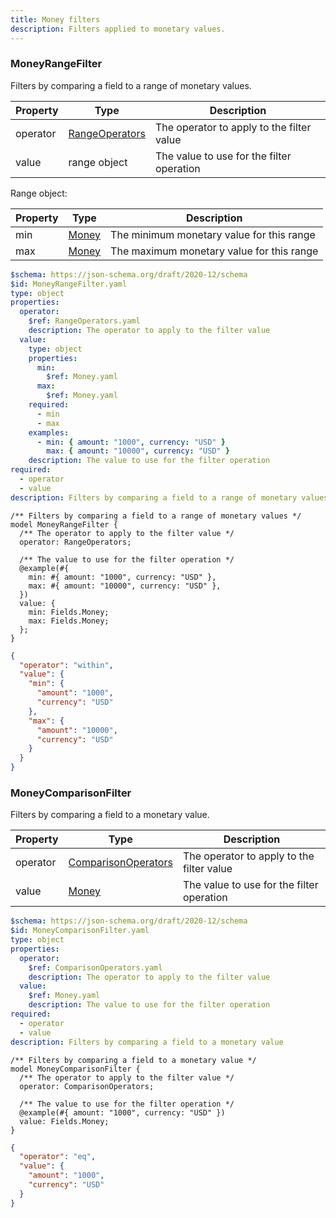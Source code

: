 ```yaml
---
title: Money filters
description: Filters applied to monetary values.
---
```



### MoneyRangeFilter

Filters by comparing a field to a range of monetary values.

<Tabs>
  <TabItem label="Table">

| Property | Type                                                                            | Description                               |
| -------- | ------------------------------------------------------------------------------- | ----------------------------------------- |
| operator | [RangeOperators](/simpler-grants-protocol/protocol/filters/base#rangeoperators) | The operator to apply to the filter value |
| value    | range object                                                                    | The value to use for the filter operation |

Range object:

| Property | Type                                                     | Description                               |
| -------- | -------------------------------------------------------- | ----------------------------------------- |
| min      | [Money](/simpler-grants-protocol/protocol/fields/money/) | The minimum monetary value for this range |
| max      | [Money](/simpler-grants-protocol/protocol/fields/money/) | The maximum monetary value for this range |

  </TabItem>

  <TabItem label="JSON Schema">

```yaml
$schema: https://json-schema.org/draft/2020-12/schema
$id: MoneyRangeFilter.yaml
type: object
properties:
  operator:
    $ref: RangeOperators.yaml
    description: The operator to apply to the filter value
  value:
    type: object
    properties:
      min:
        $ref: Money.yaml
      max:
        $ref: Money.yaml
    required:
      - min
      - max
    examples:
      - min: { amount: "1000", currency: "USD" }
        max: { amount: "10000", currency: "USD" }
    description: The value to use for the filter operation
required:
  - operator
  - value
description: Filters by comparing a field to a range of monetary values
```

  </TabItem>

  <TabItem label="TypeSpec">

```typespec
/** Filters by comparing a field to a range of monetary values */
model MoneyRangeFilter {
  /** The operator to apply to the filter value */
  operator: RangeOperators;

  /** The value to use for the filter operation */
  @example(#{
    min: #{ amount: "1000", currency: "USD" },
    max: #{ amount: "10000", currency: "USD" },
  })
  value: {
    min: Fields.Money;
    max: Fields.Money;
  };
}
```

  </TabItem>

  <TabItem label="Example">

```json
{
  "operator": "within",
  "value": {
    "min": {
      "amount": "1000",
      "currency": "USD"
    },
    "max": {
      "amount": "10000",
      "currency": "USD"
    }
  }
}
```

  </TabItem>
</Tabs>

### MoneyComparisonFilter

Filters by comparing a field to a monetary value.

<Tabs>
  <TabItem label="Table">

| Property | Type                                                                                      | Description                               |
| -------- | ----------------------------------------------------------------------------------------- | ----------------------------------------- |
| operator | [ComparisonOperators](/simpler-grants-protocol/protocol/filters/base#comparisonoperators) | The operator to apply to the filter value |
| value    | [Money](/simpler-grants-protocol/protocol/fields/money/)                                  | The value to use for the filter operation |

  </TabItem>

  <TabItem label="JSON Schema">

```yaml
$schema: https://json-schema.org/draft/2020-12/schema
$id: MoneyComparisonFilter.yaml
type: object
properties:
  operator:
    $ref: ComparisonOperators.yaml
    description: The operator to apply to the filter value
  value:
    $ref: Money.yaml
    description: The value to use for the filter operation
required:
  - operator
  - value
description: Filters by comparing a field to a monetary value
```

  </TabItem>

  <TabItem label="TypeSpec">

```typespec
/** Filters by comparing a field to a monetary value */
model MoneyComparisonFilter {
  /** The operator to apply to the filter value */
  operator: ComparisonOperators;

  /** The value to use for the filter operation */
  @example(#{ amount: "1000", currency: "USD" })
  value: Fields.Money;
}
```

  </TabItem>

  <TabItem label="Example">

```json
{
  "operator": "eq",
  "value": {
    "amount": "1000",
    "currency": "USD"
  }
}
```

  </TabItem>
</Tabs>
